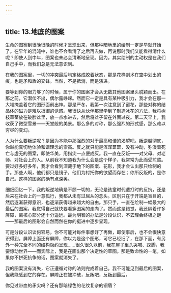 ```yaml
---
---
---
```

title: 13.地底的图案
---




生命的图案到很晚很晚的时候才呈现出来，但那种暗地里的绘制一定是早就开始了。在早年的混沌中，谁也不会看清了之后再去做，再说那时我们又能看得清什么呢？即使人到中年，图案也未必会清晰地呈现。因为，其实绘制的主动权是在我们自己手中，而我们总是无法意识到。

在我的图案里，一切的冲突最后均定格成胶着状态，那是花样剑术在空中划出的痕，也是矛和盾的交锋。当然，不是抵消，而是演进。

要等到你的眼力够了的时候，属于你的图案才会从无数其他图案里头脱颖而出。在那之前，它潜伏不出，偶尔露峥嵘。然而它一定是具有某种吸引力，我才会在那一大堆掩盖着它的图形面前出神。那是严冬，我第一次注意到了窗花，那些对称的结晶体的磁力是难以抵御的诱惑。我很快从伙伴那里学到了制造冰花的方法，我将树枝草茎放在破脸盆里，放一点水进去，然后将盆子留在外面过夜。第二天早上，我收获了微型雪景——天堂般的美景。那么多的对称，那么强烈的形式感，那么难以穷尽的变幻。

人为什么要叛逆呢？是因为本能中那强烈的对于最高和谐的渴望吧。叛逆越彻底，你越能真切地体验和谐理念的崇高。反之就只能是浑浑噩噩，没有冲动，弥漫着死亡与虚无的图案，即使华美，用指尖一点便成灰。我一直在反叛——对父母、对老师、对社会上的人。从前我不知道我为什么会是这个样子，我常常为此而受煎熬。要过好多好多年，我才会看到深藏于地下的图案、花形，我才会认出那只绘制的手。那些人啊，他们都只是镜子，他们为衬托你的欲望而存在；你所反叛的，是你自己。这样的图案的确有点深奥。

细细回忆一下，我的叛逆地确是不顾一切的，无论是孩童时代遭打时的反抗，还是后来在社会上的一意孤行，我都从未有过屈从的念头。区别只在于开端是盲目的，然后逐渐获得意识，也逐渐获得越来越大的自由。那只手，一直在绘制一幅最大的最后的图案，我觉得自己就快要看穿图案的走向了。然而这是错觉，我还隔着许多屏障，离核心部分还十分遥远。最为明智的办法是分段认识，不去理会终极之谜——那最后的图形会自然而然在你的挺进中逐步显现。

可是分段认识谈何容易，你不可能对每件事想好了再做，即使事后，也不会很快意识得到。屏障上面还有屏障，你以为是这个图形，可它已经旧了，在那下面，有另外一种完全不同的结构隐约呈现……很久很久以前，我在屋子里头哭喊、跺脚，我要惊动世界——而实际上，我是在画出那个决定性的草图。那是致命性的一笔，如果你不拼死抗争的话，图案就消失了。

我的图案没有消失，它正遵循对称的法则完成着自己。我不可能见到最后的图案，但我能感到它的存在。屏障正在被冲破，反叛吧，反叛到最后。

你见过带血的矛尖吗？还有那暗绿色的花纹复杂的铜盾？